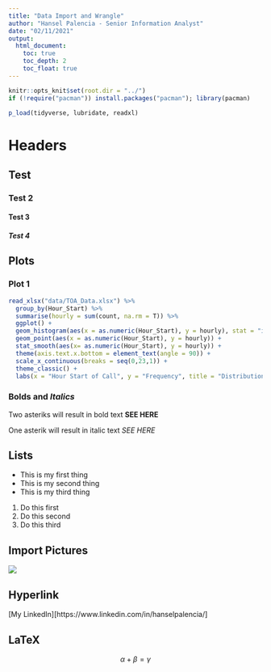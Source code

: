 ```yaml
---
title: "Data Import and Wrangle"
author: "Hansel Palencia - Senior Information Analyst"
date: "02/11/2021"
output: 
  html_document:
    toc: true
    toc_depth: 2
    toc_float: true
---
```



```r
knitr::opts_knit$set(root.dir = "../")
if (!require("pacman")) install.packages("pacman"); library(pacman)

p_load(tidyverse, lubridate, readxl)


```


# Headers

## Test

### Test 2

#### Test 3

##### Test 4


## Plots {.tabset}


### Plot 1


```r


read_xlsx("data/TOA_Data.xlsx") %>% 
  group_by(Hour_Start) %>% 
  summarise(hourly = sum(count, na.rm = T)) %>% 
  ggplot() +
  geom_histogram(aes(x = as.numeric(Hour_Start), y = hourly), stat = "identity", alpha = .5, color = "black") +
  geom_point(aes(x = as.numeric(Hour_Start), y = hourly)) +
  stat_smooth(aes(x= as.numeric(Hour_Start), y = hourly)) +
  theme(axis.text.x.bottom = element_text(angle = 90)) +
  scale_x_continuous(breaks = seq(0,23,1)) +
  theme_classic() +
  labs(x = "Hour Start of Call", y = "Frequency", title = "Distribution of TOA for 24Hr Line")


```




### **Bolds** and *Italics*


Two asteriks will result in bold text **SEE HERE**

One asterik will result in italic text *SEE HERE*


## Lists

* This is my first thing
* This is my second thing
* This is my third thing


1. Do this first
2. Do this second
3. Do this third



## Import Pictures

![](../img/nhs_r_pic.jpg)
  

## Hyperlink  

[My LinkedIn][https://www.linkedin.com/in/hanselpalencia/]



## LaTeX

$$
\alpha + \beta = \gamma
$$

  


















